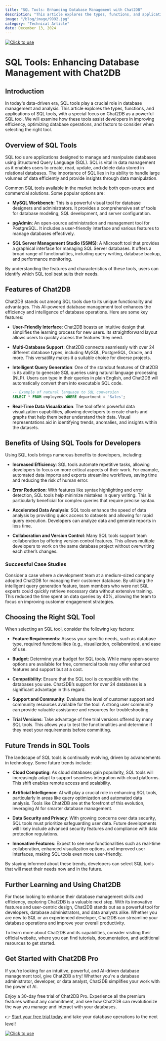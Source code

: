 ```yaml
---
title: "SQL Tools: Enhancing Database Management with Chat2DB"
description: "This article explores the types, functions, and applications of SQL tools, with a special focus on Chat2DB as a powerful SQL tool."
image: "/blog/image/9992.jpg"
category: "Technical Article"
date: December 13, 2024
---
```

[![Click to use](/image/blog/bg/chat2db1.png)](https://app.chat2db.ai/)
# SQL Tools: Enhancing Database Management with Chat2DB


<Authors date="December 13, 2024">
  <Author name="Jing" link="https://chat2db.ai" />
</Authors>

## Introduction

In today's data-driven era, SQL tools play a crucial role in database management and analysis. This article explores the types, functions, and applications of SQL tools, with a special focus on Chat2DB as a powerful SQL tool. We will examine how these tools assist developers in improving efficiency, optimizing database operations, and factors to consider when selecting the right tool.

## Overview of SQL Tools

SQL tools are applications designed to manage and manipulate databases using Structured Query Language (SQL). SQL is vital in data management as it enables users to create, read, update, and delete data stored in relational databases. The importance of SQL lies in its ability to handle large volumes of data efficiently and provide insights through data manipulation.

Common SQL tools available in the market include both open-source and commercial solutions. Some popular options are:

- **MySQL Workbench**: This is a powerful visual tool for database designers and administrators. It provides a comprehensive set of tools for database modeling, SQL development, and server configuration.
  
- **pgAdmin**: An open-source administration and management tool for PostgreSQL. It includes a user-friendly interface and various features to manage databases effectively.
  
- **SQL Server Management Studio (SSMS)**: A Microsoft tool that provides a graphical interface for managing SQL Server databases. It offers a broad range of functionalities, including query writing, database backup, and performance monitoring.

By understanding the features and characteristics of these tools, users can identify which SQL tool best suits their needs.

## Features of Chat2DB

Chat2DB stands out among SQL tools due to its unique functionality and advantages. This AI-powered database management tool enhances the efficiency and intelligence of database operations. Here are some key features:

- **User-Friendly Interface**: Chat2DB boasts an intuitive design that simplifies the learning process for new users. Its straightforward layout allows users to quickly access the features they need.

- **Multi-Database Support**: Chat2DB connects seamlessly with over 24 different database types, including MySQL, PostgreSQL, Oracle, and more. This versatility makes it a suitable choice for diverse projects.

- **Intelligent Query Generation**: One of the standout features of Chat2DB is its ability to generate SQL queries using natural language processing (NLP). Users can type in their queries in plain English, and Chat2DB will automatically convert them into executable SQL code.

  ```sql
  -- Example of natural language to SQL conversion
  SELECT * FROM employees WHERE department = 'Sales';
  ```

- **Real-Time Data Visualization**: The tool offers powerful data visualization capabilities, allowing developers to create charts and graphs that help them better understand their data. Visual representations aid in identifying trends, anomalies, and insights within the datasets.

## Benefits of Using SQL Tools for Developers

Using SQL tools brings numerous benefits to developers, including:

- **Increased Efficiency**: SQL tools automate repetitive tasks, allowing developers to focus on more critical aspects of their work. For example, automated data imports and exports streamline workflows, saving time and reducing the risk of human error.

- **Error Reduction**: With features like syntax highlighting and error detection, SQL tools help minimize mistakes in query writing. This is particularly beneficial for complex queries that require precise syntax.

- **Accelerated Data Analysis**: SQL tools enhance the speed of data analysis by providing quick access to datasets and allowing for rapid query execution. Developers can analyze data and generate reports in less time.

- **Collaboration and Version Control**: Many SQL tools support team collaboration by offering version control features. This allows multiple developers to work on the same database project without overwriting each other’s changes.

### Successful Case Studies

Consider a case where a development team at a medium-sized company adopted Chat2DB for managing their customer database. By utilizing the intelligent query generation feature, team members who were not SQL experts could quickly retrieve necessary data without extensive training. This reduced the time spent on data queries by 40%, allowing the team to focus on improving customer engagement strategies.

## Choosing the Right SQL Tool

When selecting an SQL tool, consider the following key factors:

- **Feature Requirements**: Assess your specific needs, such as database type, required functionalities (e.g., visualization, collaboration), and ease of use.

- **Budget**: Determine your budget for SQL tools. While many open-source options are available for free, commercial tools may offer enhanced features and support but at a cost.

- **Compatibility**: Ensure that the SQL tool is compatible with the databases you use. Chat2DB’s support for over 24 databases is a significant advantage in this regard.

- **Support and Community**: Evaluate the level of customer support and community resources available for the tool. A strong user community can provide valuable assistance and resources for troubleshooting.

- **Trial Versions**: Take advantage of free trial versions offered by many SQL tools. This allows you to test the functionalities and determine if they meet your requirements before committing.

## Future Trends in SQL Tools

The landscape of SQL tools is continually evolving, driven by advancements in technology. Some future trends include:

- **Cloud Computing**: As cloud databases gain popularity, SQL tools will increasingly adapt to support seamless integration with cloud platforms. This shift enables remote access and scalability.

- **Artificial Intelligence**: AI will play a crucial role in enhancing SQL tools, particularly in areas like query optimization and automated data analysis. Tools like Chat2DB are at the forefront of this evolution, leveraging AI for smarter database management.

- **Data Security and Privacy**: With growing concerns over data security, SQL tools must prioritize safeguarding user data. Future developments will likely include advanced security features and compliance with data protection regulations.

- **Innovative Features**: Expect to see new functionalities such as real-time collaboration, enhanced visualization options, and improved user interfaces, making SQL tools even more user-friendly.

By staying informed about these trends, developers can select SQL tools that will meet their needs now and in the future.

## Further Learning and Using Chat2DB

For those looking to enhance their database management skills and efficiency, exploring Chat2DB is a valuable next step. With its innovative features and user-centric design, Chat2DB stands out as a powerful tool for developers, database administrators, and data analysts alike. Whether you are new to SQL or an experienced developer, Chat2DB can streamline your database operations and improve your overall productivity. 

To learn more about Chat2DB and its capabilities, consider visiting their official website, where you can find tutorials, documentation, and additional resources to get started.

## Get Started with Chat2DB Pro

If you're looking for an intuitive, powerful, and AI-driven database management tool, give Chat2DB a try! Whether you're a database administrator, developer, or data analyst, Chat2DB simplifies your work with the power of AI.

Enjoy a 30-day free trial of Chat2DB Pro. Experience all the premium features without any commitment, and see how Chat2DB can revolutionize the way you manage and interact with your databases.

👉 [Start your free trial today](https://app.chat2db.ai/) and take your database operations to the next level!

[![Click to use](/image/blog/bg/chat2db.jpg)](https://app.chat2db.ai/)